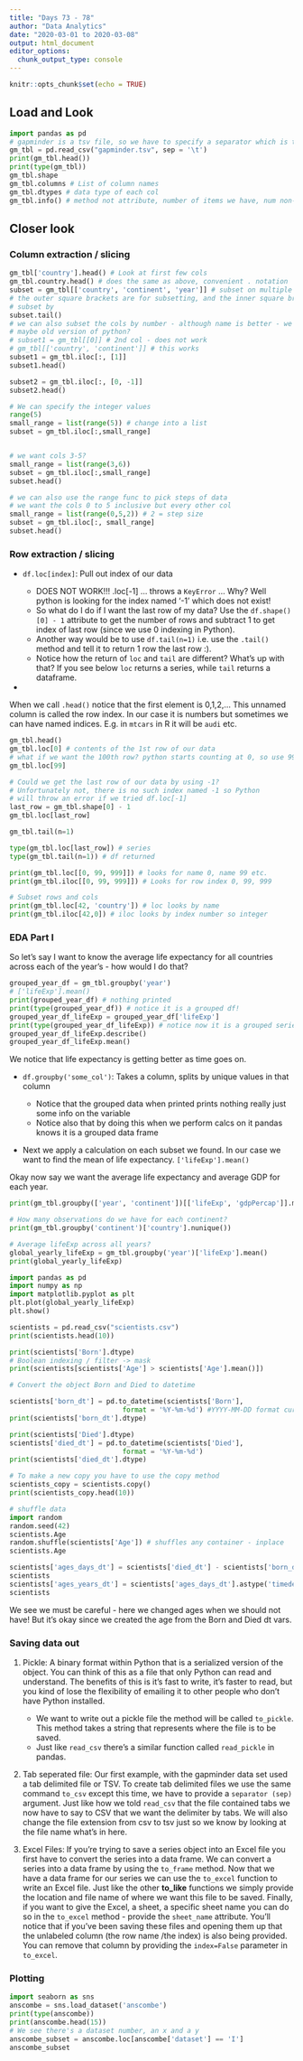 ```yaml
---
title: "Days 73 - 78"
author: "Data Analytics"
date: "2020-03-01 to 2020-03-08"
output: html_document
editor_options: 
  chunk_output_type: console
---
```


```r
knitr::opts_chunk$set(echo = TRUE)
```

## Load and Look

```python
import pandas as pd
# gapminder is a tsv file, so we have to specify a separator which is the tab
gm_tbl = pd.read_csv("gapminder.tsv", sep = '\t') 
print(gm_tbl.head())
print(type(gm_tbl))
gm_tbl.shape
gm_tbl.columns # List of column names
gm_tbl.dtypes # data type of each col
gm_tbl.info() # method not attribute, number of items we have, num non-null items, type of obj
```

## Closer look
### Column extraction / slicing

```python
gm_tbl['country'].head() # Look at first few cols
gm_tbl.country.head() # does the same as above, convenient . notation
subset = gm_tbl[['country', 'continent', 'year']] # subset on multiple cols - because we want multiple cols we need double [[]]
# the outer square brackets are for subsetting, and the inner square brackets is the list of cols we want to
# subset by 
subset.tail()
# we can also subset the cols by number - although name is better - we can't actually do this here,
# maybe old version of python?
# subset1 = gm_tbl[[0]] # 2nd col - does not work
# gm_tbl[['country', 'continent']] # this works
subset1 = gm_tbl.iloc[:, [1]]
subset1.head()

subset2 = gm_tbl.iloc[:, [0, -1]]
subset2.head()
```
```python
# We can specify the integer values 
range(5)
small_range = list(range(5)) # change into a list
subset = gm_tbl.iloc[:,small_range]


# we want cols 3-5?
small_range = list(range(3,6))
subset = gm_tbl.iloc[:,small_range]
subset.head()

# we can also use the range func to pick steps of data
# we want the cols 0 to 5 inclusive but every other col
small_range = list(range(0,5,2)) # 2 = step size
subset = gm_tbl.iloc[:, small_range]
subset.head()
```

### Row extraction / slicing

* `df.loc[index]`: Pull out index of our data

    - DOES NOT WORK!!! .loc[-1] ... throws a `KeyError` ... Why? Well python is looking for the index named '-1' which does not exist! 
    - So what do I do if I want the last row of my data? Use the `df.shape()[0] - 1` attribute to get the number of rows and subtract 1 to get index of last row (since we use 0 indexing in Python).
    - Another way would be to use `df.tail(n=1)` i.e. use the `.tail()` method and tell it to return 1 row the last row :).
    - Notice how the return of `loc` and `tail` are different? What's up with that? If you see below `loc` returns a series, while `tail` returns a dataframe.
    
    
*

When we call `.head()` notice that the first element is 0,1,2,... This unnamed column is called the row index. In our case it is numbers but sometimes we can have named indices. E.g. in `mtcars` in R it will be `audi` etc. 
```python
gm_tbl.head()
gm_tbl.loc[0] # contents of the 1st row of our data
# what if we want the 100th row? python starts counting at 0, so use 99
gm_tbl.loc[99]

# Could we get the last row of our data by using -1?
# Unfortunately not, there is no such index named -1 so Python
# will throw an error if we tried df.loc[-1]
last_row = gm_tbl.shape[0] - 1
gm_tbl.loc[last_row]

gm_tbl.tail(n=1)

type(gm_tbl.loc[last_row]) # series
type(gm_tbl.tail(n=1)) # df returned

print(gm_tbl.loc[[0, 99, 999]]) # looks for name 0, name 99 etc.
print(gm_tbl.iloc[[0, 99, 999]]) # Looks for row index 0, 99, 999

# Subset rows and cols
print(gm_tbl.loc[42, 'country']) # loc looks by name
print(gm_tbl.iloc[42,0]) # iloc looks by index number so integer

```

### EDA Part I
So let's say I want to know the average life expectancy for all countries across each of the year's - how would I do that?

```python
grouped_year_df = gm_tbl.groupby('year')
# ['lifeExp'].mean()
print(grouped_year_df) # nothing printed
print(type(grouped_year_df)) # notice it is a grouped df!
grouped_year_df_lifeExp = grouped_year_df['lifeExp']
print(type(grouped_year_df_lifeExp)) # notice now it is a grouped series!
grouped_year_df_lifeExp.describe()
grouped_year_df_lifeExp.mean()
```

We notice that life expectancy is getting better as time goes on.

- `df.groupby('some_col')`: Takes a column, splits by unique values in that column
    
    * Notice that the grouped data when printed prints nothing really just some info on the variable
    * Notice also that by doing this when we perform calcs on it pandas knows it is a grouped data frame 
- Next we apply a calculation on each subset we found. In our case we want to find the mean of life expectancy. `['lifeExp'].mean()`

Okay now say we want the average life expectancy and average GDP for each year. 
```python
print(gm_tbl.groupby(['year', 'continent'])[['lifeExp', 'gdpPercap']].mean())

# How many observations do we have for each continent?
print(gm_tbl.groupby('continent')['country'].nunique())

# Average lifeExp across all years?
global_yearly_lifeExp = gm_tbl.groupby('year')['lifeExp'].mean()
print(global_yearly_lifeExp)
```

```python
import pandas as pd
import numpy as np
import matplotlib.pyplot as plt
plt.plot(global_yearly_lifeExp)
plt.show()
```

```python
scientists = pd.read_csv("scientists.csv")
print(scientists.head(10))

print(scientists['Born'].dtype)
# Boolean indexing / filter -> mask
print(scientists[scientists['Age'] > scientists['Age'].mean()])

# Convert the object Born and Died to datetime

scientists['born_dt'] = pd.to_datetime(scientists['Born'], 
                            format = '%Y-%m-%d') #YYYY-MM-DD format currently
print(scientists['born_dt'].dtype)

print(scientists['Died'].dtype)
scientists['died_dt'] = pd.to_datetime(scientists['Died'], 
                            format = '%Y-%m-%d')
print(scientists['died_dt'].dtype)

# To make a new copy you have to use the copy method
scientists_copy = scientists.copy()
print(scientists_copy.head(10))

# shuffle data
import random
random.seed(42)
scientists.Age
random.shuffle(scientists['Age']) # shuffles any container - inplace
scientists.Age

scientists['ages_days_dt'] = scientists['died_dt'] - scientists['born_dt']
scientists
scientists['ages_years_dt'] = scientists['ages_days_dt'].astype('timedelta64[Y]')
scientists
```

We see we must be careful - here we changed ages when we should not have! But it's okay since we created the age from the Born and Died dt vars.


### Saving data out

1. Pickle: A binary format within Python that is a serialized version of the object. You can think of this as a file that only Python can read and understand. The benefits of this is it's fast to write, it's faster to read, but you kind of lose the flexibility of emailing it to other people who don't have Python installed. 

    * We want to write out a pickle file the method will be called `to_pickle`. This method takes a string that represents where the file is to be saved.
    * Just like `read_csv` there's a similar function called `read_pickle` in pandas.

2. Tab seperated file: Our first example, with the gapminder data set used a tab delimited file or TSV. To create tab delimited files we use the same command `to_csv` except this time, we have to provide a `separator (sep)` argument. Just like how we told `read_csv` that the file contained tabs we now have to say to CSV that we want the delimiter by tabs. We will also change the file extension from csv to tsv just so we know by looking at the file name what's in here.

3. Excel Files: If you're trying to save a series object into an Excel file you first have to convert the series into a data frame. We can convert a series into a data frame by using the `to_frame` method. Now that we have a data frame for our series we can use the `to_excel` function to write an Excel file. Just like the other **to_like** functions we simply provide the location and file name of where we want this file to be saved. Finally, if you want to give the Excel, a sheet, a specific sheet name you can do so in the `to_excel` method - provide the `sheet_name` attribute. You'll notice that if you've been saving these files and opening them up that the unlabeled column (the row name /the index) is also being provided. You can remove that column by providing the `index=False` parameter in `to_excel`.

### Plotting

```python
import seaborn as sns
anscombe = sns.load_dataset('anscombe')
print(type(anscombe))
print(anscombe.head(15))
# We see there's a dataset number, an x and a y
anscombe_subset = anscombe.loc[anscombe['dataset'] == 'I']
anscombe_subset
```

```python

```
```python

```

```python

```

```python

```
```python

```

```python

```

```python

```
```python

```
```python

```
```python

```
```python

```